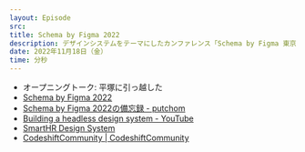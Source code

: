 ```yaml
---
layout: Episode
src: 
title: Schema by Figma 2022
description: デザインシステムをテーマにしたカンファレンス「Schema by Figma 東京」で気になったトピックを振り返りつつ、Headless Design Systemやデザイントークン設計の難しさ、UIコンポーネントの捉え方などについて話しました。
date: 2022年11月18日（金）
time: 分秒
---
```


- オープニングトーク: 平塚に引っ越した
- [Schema by Figma 2022](https://schema.figma.com/)
- [Schema by Figma 2022の備忘録 - putchom](https://putchom.com/posts/5)
- [Building a headless design system - YouTube](https://www.youtube.com/watch?v=yvblQEPGPkM)
- [SmartHR Design System](https://smarthr.design/)
- [CodeshiftCommunity | CodeshiftCommunity](https://www.codeshiftcommunity.com/)
